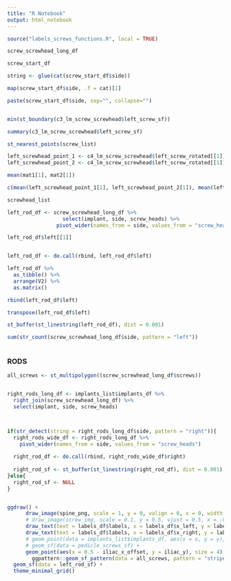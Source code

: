 ```yaml
---
title: "R Notebook"
output: html_notebook
---
```


```r

source("labels_screws_functions.R", local = TRUE)
```


```r
screw_screwhead_long_df

screw_start_df

string <- glue(cat(screw_start_df$side))

map(screw_start_df$side, .f = cat)[1]

paste(screw_start_df$side, sep="", collapse="") 


min(st_boundary(c3_lm_screw_screwhead$left_screw_sf))

summary(c3_lm_screw_screwhead$left_screw_sf)

st_nearest_points(screw_list)

left_screwhead_point_1 <- c4_lm_screw_screwhead$left_screw_rotated[[1]][2,]
left_screwhead_point_2 <- c4_lm_screw_screwhead$left_screw_rotated[[1]][3,]

mean(mat1[1], mat2[1])

c(mean(left_screwhead_point_1[1], left_screwhead_point_2[1]), mean(left_screwhead_point_1[2], left_screwhead_point_2[2]))

screwhead_list

left_rod_df <- screw_screwhead_long_df %>%
                  select(implant, side, screw_heads) %>%
                pivot_wider(names_from = side, values_from = "screw_heads")

left_rod_df$left[[1]]


left_rod_df <- do.call(rbind, left_rod_df$left)

left_rod_df %>%
  as_tibble() %>%
  arrange(V2) %>%
  as.matrix()

rbind(left_rod_df$left)

transpose(left_rod_df$left)

st_buffer(st_linestring(left_rod_df), dist = 0.001)

sum(str_count(screw_screwhead_long_df$side, pattern = "left"))
 
```

### RODS

```r

all_screws <- st_multipolygon((screw_screwhead_long_df$screws))


right_rods_long_df <- implants_list$implants_df %>%
  right_join(screw_screwhead_long_df) %>%
  select(implant, side, screw_heads)



if(str_detect(string = right_rods_long_df$side, pattern = "right")){
  right_rods_wide_df <- right_rods_long_df %>%
    pivot_wider(names_from = side, values_from = "screw_heads")
  
  right_rod_df <- do.call(rbind, right_rods_wide_df$right)
  
  right_rod_sf <- st_buffer(st_linestring(right_rod_df), dist = 0.001)
}else{
  right_rod_sf <- NULL
}


ggdraw() +
      draw_image(spine_png, scale = 1, y = 0, valign = 0, x = 0, width = 1) +
      # draw_image(screw_img, scale = 0.1, y = 0.5, vjust = 0.5, x = -0.03) +
      draw_text(text = labels_df$labels, x = labels_df$x_left, y = labels_df$y, size = 12, fontface = "bold") +
      draw_text(text = labels_df$labels, x = labels_df$x_right, y = labels_df$y, size = 12, fontface = "bold") +
      # geom_point(data = implants_list$implants_df, aes(x = x, y = y), size = 3) +
      # geom_sf(data = pedicle_screws_sf) + 
      geom_point(aes(x = 0.5 - iliac_x_offset, y = iliac_y), size = 4) + 
        ggpattern::geom_sf_pattern(data = all_screws, pattern = "stripe",  pattern_fill = "red",alpha = 0.8, pattern_colour = "blue", pattern_density = 0.01, pattern_spacing = 0.003, angle = 70) +
  geom_sf(data = left_rod_sf) + 
  theme_minimal_grid() 

```


